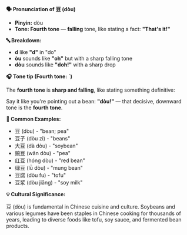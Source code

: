 **🗣️ Pronunciation of 豆 (dòu)**

- **Pinyin:** dòu
- **Tone: Fourth tone** — **falling** tone, like stating a fact: **"That's it!"**

**🔤 Breakdown:**

- **d** like **"d"** in "do"
- **òu** sounds like **"oh"** but with a sharp falling tone
- **dòu** sounds like **"doh!"** with a sharp drop

**🎧 Tone tip (Fourth tone: ˋ)**

The **fourth tone** is **sharp and falling**, like stating something definitive:

Say it like you're pointing out a bean: **"dòu!"** — that decisive, downward tone is the **fourth
tone**.

**📝 Common Examples:**

- 豆 (dòu) - "bean; pea"
- 豆子 (dòu zi) - "beans"
- 大豆 (dà dòu) - "soybean"
- 豌豆 (wān dòu) - "pea"
- 红豆 (hóng dòu) - "red bean"
- 绿豆 (lǜ dòu) - "mung bean"
- 豆腐 (dòu fu) - "tofu"
- 豆浆 (dòu jiāng) - "soy milk"

**💡 Cultural Significance:**

豆 (dòu) is fundamental in Chinese cuisine and culture. Soybeans and various legumes have been
staples in Chinese cooking for thousands of years, leading to diverse foods like tofu, soy sauce,
and fermented bean products.

